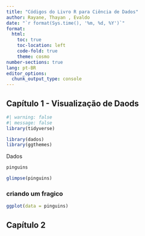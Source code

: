 ```yaml
---
title: "Códigos do Livro R para Ciência de Dados"
author: Rayane, Thayan , Evaldo
date: "`r format(Sys.time(), '%m, %d, %Y')`"
format:
  html:
    toc: true
    toc-location: left
    code-fold: true
    theme: cosmo
number-sections: true
lang: pt-BR
editor_options: 
  chunk_output_type: console
---
```


## Capítulo 1 - Visualização de Daods

```r
#| warning: false
#| message: false
library(tidyverse)
```

```r
library(dados)
library(ggthemes)
```

Dados

```r
pinguins
```

```r
glimpse(pinguins)
```

### criando um fragico

```r
ggplot(data = pinguins)
```

## Capítulo 2
